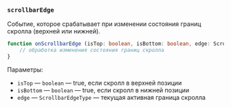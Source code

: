 ### `scrollbarEdge`

Событие, которое срабатывает при изменении состояния границ скролла (верхней или нижней).

```ts
function onScrollbarEdge (isTop: boolean, isBottom: boolean, edge: ScrollbarEdgeType) {
    // обработка изменения состояния границ скролла
}
```

Параметры:
- `isTop` — `boolean` — true, если скролл в верхней позиции
- `isBottom` — `boolean` — true, если скролл в нижней позиции
- `edge` — `ScrollbarEdgeType` — текущая активная граница скролла

